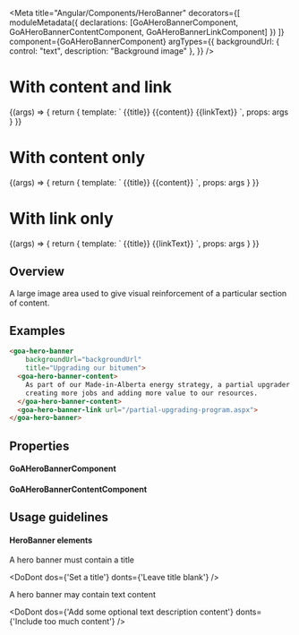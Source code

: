 

<Meta title="Angular/Components/HeroBanner"
  decorators={[
    moduleMetadata({ declarations: [GoAHeroBannerComponent, GoAHeroBannerContentComponent, GoAHeroBannerLinkComponent] })
  ]}
  component={GoAHeroBannerComponent}
  argTypes={{
    backgroundUrl: { control: "text", description: "Background image" },
  }}
/>

# With content and link
<Canvas>
  <Story name="With content and link" height={650}
    args={{
      backgroundUrl: heroBackground,
      title: "Upgrading our bitumen",
      content: "Resources are available to help Alberta entrepreneurs and small businesses start, grow and succeed.",
      linkText: "Learn More",
      linkUrl: "http://google.com"
    }}>
      {(args) => {
        return {
          template: `
            <goa-hero-banner [title]="title" [backgroundUrl]="backgroundUrl">
              {{title}}
              <goa-hero-banner-content>{{content}}</goa-hero-banner-content>
              <goa-hero-banner-link [url]="linkUrl">{{linkText}}</goa-hero-banner-link>
            </goa-hero-banner>`,
          props: args
        }
      }}
  </Story>
</Canvas>

# With content only
<Canvas>
  <Story name="With content only" height={650}
    args={{
      backgroundUrl: heroBackground,
      title: "Upgrading our bitumen"
    }}>
      {(args) => {
        return {
          template: `
            <goa-hero-banner [title]="title" [backgroundUrl]="backgroundUrl">
              {{title}}
              <goa-hero-banner-content>{{content}}</goa-hero-banner-content>
            </goa-hero-banner>`,
          props: args
        }
      }}
  </Story>
</Canvas>


# With link only
<Canvas>
  <Story name="With link only" height={650}
    args={{
      backgroundUrl: heroBackground,
      title: "Upgrading our bitumen",
      linkText: "Learn More",
      linkUrl: "http://google.com"
    }}>
      {(args) => {
        return {
          template: `
            <goa-hero-banner [title]="title" [backgroundUrl]="backgroundUrl">
              {{title}}
              <goa-hero-banner-link [url]="linkUrl">{{linkText}}</goa-hero-banner-link>
            </goa-hero-banner>`,
          props: args
        }
      }}
  </Story>
</Canvas>

## Overview
A large image area used to give visual reinforcement of a particular section of content.

## Examples
```html
<goa-hero-banner
    backgroundUrl="backgroundUrl"
    title="Upgrading our bitumen">
  <goa-hero-banner-content>
    As part of our Made-in-Alberta energy strategy, a partial upgrader will be built in the Industrial Heartland –
    creating more jobs and adding more value to our resources.
  </goa-hero-banner-content>
  <goa-hero-banner-link url="/partial-upgrading-program.aspx">
</goa-hero-banner>
```

## Properties

#### GoAHeroBannerComponent
<Description of={GoAHeroBannerComponent} />
<ArgsTable of={GoAHeroBannerComponent} />

#### GoAHeroBannerContentComponent
<Description of={GoAHeroBannerContentComponent} />
<ArgsTable of={GoAHeroBannerContentComponent} />

## Usage guidelines

#### HeroBanner elements
A hero banner must contain a title

<DoDont
  dos={'Set a title'}
  donts={'Leave title blank'}
/>

A hero banner may contain text content

<DoDont
  dos={'Add some optional text description content'}
  donts={'Include too much content'}
/>
